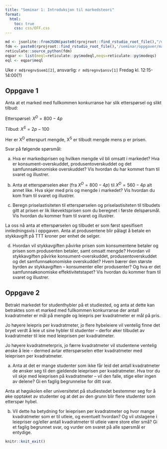 ```yaml
---
title: "Seminar 1: Introduksjon til markedsteori"
format:
  html:
    toc: true
    css: css/OFF.css
---
```


```r
md <- jsonlite::fromJSON(paste0(rprojroot::find_rstudio_root_file(),"/data-raw/metadata.json"))
fdm <- paste0(rprojroot::find_rstudio_root_file(),'/seminar/oppgaver/mate.py')
reticulate::source_python(fdm)
eqpar <- list(meql=reticulate::py$modeql,meqs=reticulate::py$modeqs)
eql <- eqpar$meql
```

Uke `r md$regnv$sem1[2]`, ansvarlig: `r md$regnv$ansv[1]`
Fredag kl. 12:15-14:00(?)

## Oppgave 1

Anta at et marked med fullkommen konkurranse har slik etterspørsel og
slikt tilbud:

Etterspørsel: $X^{D} = 800 - 4p$

Tilbud: $X^{S} = 2p - 100$

Her er X^D^ etterspurt mengde, X^S^ er tilbudt mengde mens p er prisen.

Svar på følgende spørsmål:

a)  Hva er markedsprisen og hvilken mengde vil bli omsatt i markedet?
    Hva er konsument-overskuddet, produsentoverskuddet og det
    samfunnsøkonomiske overskuddet? Vis hvordan du har kommet fram til
    svaret og illustrer.

b)  Anta at etterspørselen øker (fra $X^{D} = 800 - 4p$) til
    $X^{D} = 560 - 4p$ alt annet like. Hva skjer med pris og mengde i
    markedet? Vis hvordan du kom fram til svaret og illustrer.

c)  Beregn priselastisiteten til etterspørselen og priselastisiteten til
    tilbudets gitt at prisen er lik likevektsprisen som du beregnet i
    første delspørsmål. Vis hvordan du kommer fram til svaret og
    illustrer.

La oss nå anta at etterspørselen og tilbudet er som først spesifisert
innledningsvis i oppgaven. Anta at produsentene blir pålagt å betale en
stykkavgift på TTT kroner per enhet de selger.

d)  Hvordan vil stykkavgiften påvirke prisen som konsumentene betaler og
    prisen som produsenten betaler, samt omsatt mengde? Hvordan vil
    stykkavgiften påvirke konsument-overskuddet, produsentoverskuddet og
    det samfunnsøkonomiske overskuddet? Hvem bærer den største byrden av
    stykkavgiften -- konsumenter eller produsenter? Og hva er det
    samfunnsøkonomiske effektivitetstapet? Vis hvordan du kommer fram
    til svaret og illustrer.

## Oppgave 2
Betrakt markedet for studenthybler på et studiested, og anta at dette
kan betraktes som et marked med fullkommen konkurranse der antall
kvadratmeter er mål på mengde og leiepris per kvadratmeter er mål på
pris.

Jo høyere leiepris per kvadratmeter, jo flere hybeleiere vil ventelig
finne det bryet verdt å leie ut sine hybler til studenter -- derfor øker
tilbudet av kvadratmeter til leie med leieprisen per kvadratmeter.

Jo høyere kvadratmeterpris, jo færre kvadratmeter vil studentene
ventelig ønske å leie -- dermed avtar etterspørselen etter kvadratmeter
med leieprisen per kvadratmeter.

a)  Anta at det er mange studenter som ikke får leid det antall
    kvadratmeter de ønsker seg til den gjeldende leieprisen per
    kvadratmeter. Hva tror du vil skje med leieprisen på kvadratmeter --
    vil den falle, stige eller ingen av delene? Gi en faglig begrunnelse
    for ditt svar.

Anta at høgskolen eller universitetet på studiestedet bestemmer seg for
å øke opptaket av studenter og at det av den grunn blir flere studenter
som etterspør hybel.

b)  Vil dette ha betydning for leieprisen per kvadratmeter og hvor mange
    kvadratmeter som er til utleie, og eventuelt hvordan? Og vil
    utslagene i leiepriser og/eller antall kvadratmeter til utleie være
    store eller små? Gi et faglig begrunnet svar, og vurder om svaret på
    alle spørsmål er entydige.

::: {.content-visible when-profile="internal"}

:::

```r
knitr::knit_exit()
```


